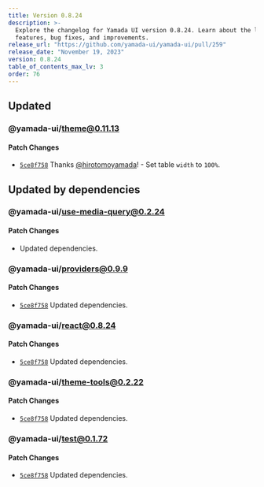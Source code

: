 ```yaml
---
title: Version 0.8.24
description: >-
  Explore the changelog for Yamada UI version 0.8.24. Learn about the latest
  features, bug fixes, and improvements.
release_url: "https://github.com/yamada-ui/yamada-ui/pull/259"
release_date: "November 19, 2023"
version: 0.8.24
table_of_contents_max_lv: 3
order: 76
---
```


## Updated

### @yamada-ui/theme@0.11.13

#### Patch Changes

- [`5ce8f758`](https://github.com/hirotomoyamada/yamada-ui/commit/5ce8f75861750ef08e8a848e1a5d3d82295edfda) Thanks [@hirotomoyamada](https://github.com/hirotomoyamada)! - Set table `width` to `100%`.

## Updated by dependencies

### @yamada-ui/use-media-query@0.2.24

#### Patch Changes

- Updated dependencies.

### @yamada-ui/providers@0.9.9

#### Patch Changes

- [`5ce8f758`](https://github.com/hirotomoyamada/yamada-ui/commit/5ce8f75861750ef08e8a848e1a5d3d82295edfda) Updated dependencies.

### @yamada-ui/react@0.8.24

#### Patch Changes

- [`5ce8f758`](https://github.com/hirotomoyamada/yamada-ui/commit/5ce8f75861750ef08e8a848e1a5d3d82295edfda) Updated dependencies.

### @yamada-ui/theme-tools@0.2.22

#### Patch Changes

- [`5ce8f758`](https://github.com/hirotomoyamada/yamada-ui/commit/5ce8f75861750ef08e8a848e1a5d3d82295edfda) Updated dependencies.

### @yamada-ui/test@0.1.72

#### Patch Changes

- [`5ce8f758`](https://github.com/hirotomoyamada/yamada-ui/commit/5ce8f75861750ef08e8a848e1a5d3d82295edfda) Updated dependencies.
